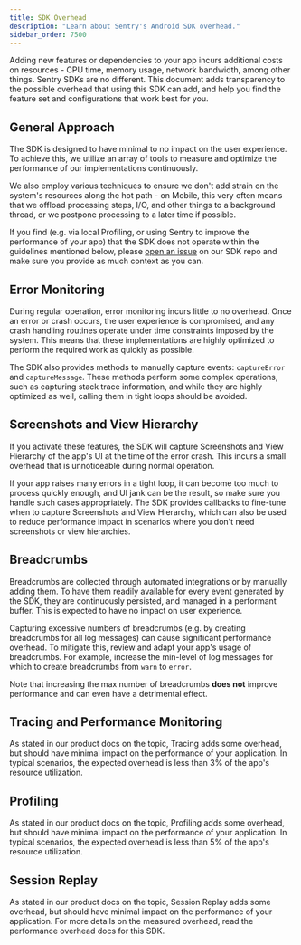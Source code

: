 ```yaml
---
title: SDK Overhead
description: "Learn about Sentry's Android SDK overhead."
sidebar_order: 7500
---
```


Adding new features or dependencies to your app incurs additional costs on resources - CPU time, memory usage, network bandwidth, among other things. Sentry SDKs are no different. This document adds transparency to the possible overhead that using this SDK can add, and help you find the feature set and configurations that work best for you.

## General Approach

The SDK is designed to have minimal to no impact on the user experience. To achieve this, we utilize an array of tools to measure and optimize the performance of our implementations continuously.

We also employ various techniques to ensure we don't add strain on the system's resources along the hot path - on Mobile, this very often means that we offload processing steps, I/O, and other things to a background thread, or we postpone processing to a later time if possible.

If you find (e.g. via local Profiling, or using Sentry to improve the performance of your app) that the SDK does not operate within the guidelines mentioned below, please [open an issue](https://github.com/getsentry/sentry-java/issues/new/choose) on our SDK repo and make sure you provide as much context as you can.

## Error Monitoring

During regular operation, error monitoring incurs little to no overhead. Once an error or crash occurs, the user experience is compromised, and any crash handling routines operate under time constraints imposed by the system. This means that these implementations are highly optimized to perform the required work as quickly as possible.

The SDK also provides methods to manually capture events: <PlatformLink to="/usage/#capturing-errors">`captureError`</PlatformLink> and <PlatformLink to="/usage/#capturing-messages">`captureMessage`</PlatformLink>. These methods perform some complex operations, such as capturing stack trace information, and while they are highly optimized as well, calling them in tight loops should be avoided.

## Screenshots and View Hierarchy

If you activate these features, the SDK will capture <PlatformLink to="/enriching-events/screenshots">Screenshots</PlatformLink> and <PlatformLink to="/enriching-events/viewhierarchy">View Hierarchy</PlatformLink> of the app's UI at the time of the error crash. This incurs a small overhead that is unnoticeable during normal operation.

If your app raises many errors in a tight loop, it can become too much to process quickly enough, and UI jank can be the result, so make sure you handle such cases appropriately. The SDK provides callbacks to fine-tune when to capture <PlatformLink to="/enriching-events/screenshots#customize-screenshot-capturing">Screenshots</PlatformLink> and <PlatformLink to="/enriching-events/viewhierarchy#customize-view-hierarchy-capturing">View Hierarchy</PlatformLink>, which can also be used to reduce performance impact in scenarios where you don't need screenshots or view hierarchies.

## Breadcrumbs

<PlatformLink to="/enriching-events/breadcrumbs">Breadcrumbs</PlatformLink> are collected through automated integrations or by manually adding them. To have them readily available for every event generated by the SDK, they are continuously persisted, and managed in a performant buffer. This is expected to have no impact on user experience.

Capturing excessive numbers of breadcrumbs (e.g. by creating breadcrumbs for all log messages) can cause significant performance overhead. To mitigate this, review and adapt your app's usage of breadcrumbs. For example, increase the min-level of log messages for which to create breadcrumbs from `warn` to `error`.

Note that increasing the max number of breadcrumbs **does not** improve performance and can even have a detrimental effect.

## Tracing and Performance Monitoring

As stated in our <Link to="/product/performance/performance-overhead">product docs on the topic</Link>, Tracing adds some overhead, but should have minimal impact on the performance of your application. In typical scenarios, the expected overhead is less than 3% of the app's resource utilization.

## Profiling

As stated in our <Link to="/product/explore/profiling/performance-overhead">product docs on the topic</Link>, Profiling adds some overhead, but should have minimal impact on the performance of your application. In typical scenarios, the expected overhead is less than 5% of the app's resource utilization.

## Session Replay

As stated in our <Link to="/product/explore/session-replay/mobile/performance-overhead">product docs on the topic</Link>, Session Replay adds some overhead, but should have minimal impact on the performance of your application. For more details on the measured overhead, read the <PlatformLink to="/session-replay/performance-overhead/">performance overhead docs for this SDK</PlatformLink>.
